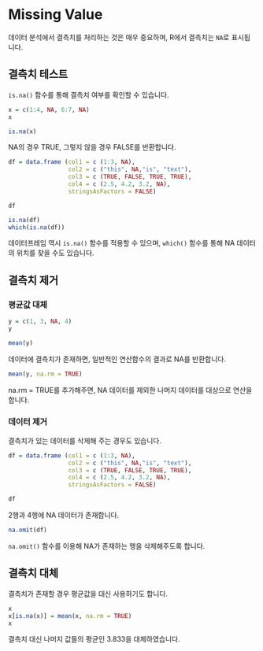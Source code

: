 # Missing Value

데이터 분석에서 결측치를 처리하는 것은 매우 중요하며, R에서 결측치는 `NA`로 표시됩니다. 

## 결측치 테스트

`is.na()` 함수를 통해 결측치 여부를 확인할 수 있습니다.

```r
x = c(1:4, NA, 6:7, NA)
x
```
```r
is.na(x)
```

NA의 경우 TRUE, 그렇지 않을 경우 FALSE를 반환합니다.

```r
df = data.frame (col1 = c (1:3, NA),
                 col2 = c ("this", NA,"is", "text"),
                 col3 = c (TRUE, FALSE, TRUE, TRUE),
                 col4 = c (2.5, 4.2, 3.2, NA),
                 stringsAsFactors = FALSE)

df
```

```r
is.na(df)
which(is.na(df))
```

데이터프레임 역시 `is.na()` 함수를 적용할 수 있으며, `which()` 함수를 통해 NA 데이터의 위치를 찾을 수도 있습니다.

## 결측치 제거

### 평균값 대체

```r
y = c(1, 3, NA, 4)
y
```

```r
mean(y)
```

데이터에 결측치가 존재하면, 일반적인 연산함수의 결과로 NA를 반환합니다.

```r
mean(y, na.rm = TRUE)
```

na.rm = TRUE를 추가해주면, NA 데이터를 제외한 나머지 데이터를 대상으로 연산을 합니다.

### 데이터 제거

결측치가 있는 데이터를 삭제해 주는 경우도 있습니다.

```r
df = data.frame (col1 = c (1:3, NA),
                 col2 = c ("this", NA,"is", "text"),
                 col3 = c (TRUE, FALSE, TRUE, TRUE),
                 col4 = c (2.5, 4.2, 3.2, NA),
                 stringsAsFactors = FALSE)

df
```

2행과 4행에 NA 데이터가 존재합니다.

```r
na.omit(df)
```

`na.omit()` 함수를 이용해 NA가 존재하는 행을 삭제해주도록 합니다.

## 결측치 대체

결측치가 존재할 경우 평균값을 대신 사용하기도 합니다.

```r
x
x[is.na(x)] = mean(x, na.rm = TRUE)
x
```

결측치 대신 나머지 값들의 평균인 3.833을 대체하였습니다.


